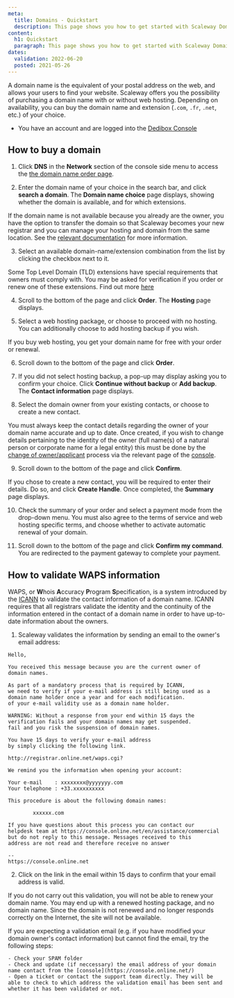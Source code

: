 ```yaml
---
meta:
  title: Domains - Quickstart
  description: This page shows you how to get started with Scaleway Domains.
content:
  h1: Quickstart
  paragraph: This page shows you how to get started with Scaleway Domains.
dates:
  validation: 2022-06-20
  posted: 2021-05-26
---
```


A domain name is the equivalent of your postal address on the web, and allows your users to find your website. Scaleway offers you the possibility of purchasing a domain name with or without web hosting. Depending on availability, you can buy the domain name and extension (`.com`, `.fr`, `.net`, etc.) of your choice.

<Message type="requirement">

  - You have an account and are logged into the [Dedibox Console](https://console.online.net) 

</Message>

## How to buy a domain

1. Click **DNS** in the **Network** section of the console side menu to access the [the domain name order page](https://www.scaleway.com/en/domain/).

2. Enter the domain name of your choice in the search bar, and click **search a domain**. The **Domain name choice** page displays, showing whether the domain is available, and for which extensions.

  <Message type="tip">

  If the domain name is not available because you already are the owner, you have the option to transfer the domain so that Scaleway becomes your new registrar and you can manage your hosting and domain from the same location. See the [relevant documentation](/dedibox-network/domains/how-to/transfer-domain) for more information.

  </Message>

3. Select an available domain-name/extension combination from the list by clicking the checkbox next to it.

  <Message type="note">

  Some Top Level Domain (TLD) extensions have special requirements that owners must comply with. You may be asked for verification if you order or renew one of these extensions. Find out more [here](/dedibox-network/domains/concepts/#tld-specifications-at-scaleway)

  </Message>

4. Scroll to the bottom of the page and click **Order**. The **Hosting** page displays.

5. Select a web hosting package, or choose to proceed with no hosting. You can additionally choose to add hosting backup if you wish.

  <Message type="note">

  If you buy web hosting, you get your domain name for free with your order or renewal.

  </Message>

6. Scroll down to the bottom of the page and click **Order**.

7. If you did not select hosting backup, a pop-up may display asking you to confirm your choice. Click **Continue without backup** or **Add backup**. The **Contact information** page displays.

8. Select the domain owner from your existing contacts, or choose to create a new contact.

  <Message type = "important">

  You must always keep the contact details regarding the owner of your domain name accurate and up to date. Once created, if you wish to change details pertaining to the identity of the owner (full name(s) of a natural person or corporate name for a legal entity) this must be done by the [change of owner/applicant](/dedibox-network/domains/how-to/change-ownership) process via the relevant page of the [console](https://console.online.net/fr/domain/trade).

  </Message>

9. Scroll down to the bottom of the page and click **Confirm**.

  <Message type="tip">

  If you chose to create a new contact, you will be required to enter their details. Do so, and click **Create Handle**. Once completed, the **Summary** page displays.

  </Message>

10. Check the summary of your order and select a payment mode from the drop-down menu. You must also agree to the terms of service and web hosting specific terms, and choose whether to activate automatic renewal of your domain.

11. Scroll down to the bottom of the page and click **Confirm my command**. You are redirected to the payment gateway to complete your payment.


## How to validate WAPS information

WAPS, or **W**hois **A**ccuracy **P**rogram **S**pecification, is a system introduced by the [ICANN](https://www.icann.org/) to validate the contact information of a domain name. ICANN requires that all registrars validate the identity and the continuity of the information entered in the contact of a domain name in order to have up-to-date information about the owners.

1. Scaleway validates the information by sending an email to the owner's email address:

  ```
  Hello,

  You received this message because you are the current owner of
  domain names.

  As part of a mandatory process that is required by ICANN,
  we need to verify if your e-mail address is still being used as a domain name holder once a year and for each modification. 
  of your e-mail validity use as a domain name holder.

  WARNING: Without a response from your end within 15 days the verification fails and your domain names may get suspended.
  fail and you risk the suspension of domain names.

 You have 15 days to verify your e-mail address
  by simply clicking the following link.

  http://registrar.online.net/waps.cgi?

  We remind you the information when opening your account:

  Your e-mail    : xxxxxxxx@yyyyyyy.com
  Your telephone : +33.xxxxxxxxxx

  This procedure is about the following domain names:

          xxxxxx.com

  If you have questions about this process you can contact our
  helpdesk team at https://console.online.net/en/assistance/commercial
  but do not reply to this message. Messages received to this
  address are not read and therefore receive no answer

  --
  https://console.online.net
  ```

2. Click on the link in the email within 15 days to confirm that your email address is valid.

  <Message type="important">

  If you do not carry out this validation, you will not be able to renew your domain name. You may end up with a renewed hosting package, and no domain name. Since the domain is not renewed and no longer responds correctly on the Internet, the site will not be available.

  </Message>

  <Message type="tip">

  If you are expecting a validation email (e.g. if you have modified your domain owner's contact information) but cannot find the email, try the following steps:

    - Check your SPAM folder
    - Check and update (if neccessary) the email address of your domain name contact from the [console](https://console.online.net/)
    - Open a ticket or contact the support team directly. They will be able to check to which address the validation email has been sent and whether it has been validated or not.

  </Message>
